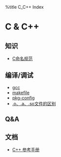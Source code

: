 %title C_C++ Index
= C & C++ =
== 知识 ==
* [[C命名规范]]

== 编译/调试 ==
* [[../Commands/gcc|gcc]]
* [[../Commands/makefile|makefile]]
* [[../Commands/pkg-config|pkg-config]]
* [[.o、.a、.so文件的区别]]

== Q&A ==

== 文档 ==
* [[http://zh.cppreference.com/w/%E9%A6%96%E9%A1%B5|C++ 参考手册]]
